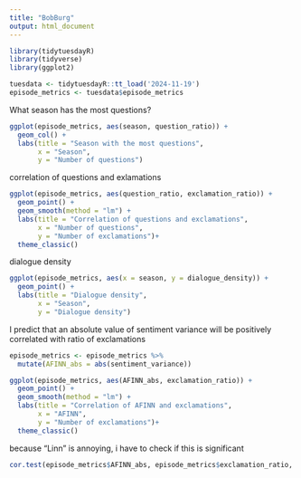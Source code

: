 ```yaml
---
title: "BobBurg"
output: html_document
---
```


```r
library(tidytuesdayR)
library(tidyverse)
library(ggplot2)

```

```r
tuesdata <- tidytuesdayR::tt_load('2024-11-19')
episode_metrics <- tuesdata$episode_metrics

```
What season has the most questions?
```r
ggplot(episode_metrics, aes(season, question_ratio)) +
  geom_col() +
  labs(title = "Season with the most questions",
       x = "Season",
       y = "Number of questions")
```

correlation of questions and exlamations
```r
ggplot(episode_metrics, aes(question_ratio, exclamation_ratio)) +
  geom_point() +
  geom_smooth(method = "lm") +
  labs(title = "Correlation of questions and exclamations",
       x = "Number of questions",
       y = "Number of exclamations")+
  theme_classic()
```
dialogue density
```r
ggplot(episode_metrics, aes(x = season, y = dialogue_density)) +
  geom_point() +
  labs(title = "Dialogue density",
       x = "Season",
       y = "Dialogue density")
```

I predict that an absolute value of sentiment variance will be positively correlated with ratio of exclamations
```r
episode_metrics <- episode_metrics %>%
  mutate(AFINN_abs = abs(sentiment_variance))

ggplot(episode_metrics, aes(AFINN_abs, exclamation_ratio)) +
  geom_point() +
  geom_smooth(method = "lm") +
  labs(title = "Correlation of AFINN and exclamations",
       x = "AFINN",
       y = "Number of exclamations")+
  theme_classic()
```

because "Linn" is annoying, i have to check if this is significant
```r
cor.test(episode_metrics$AFINN_abs, episode_metrics$exclamation_ratio, method = "pearson")

```
